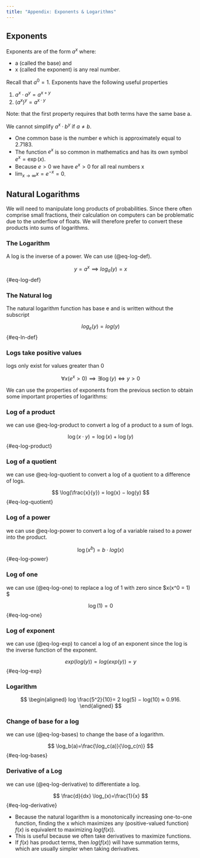 ```yaml
---
title: "Appendix: Exponents & Logarithms"
---
```


## Exponents {#sec-exponents}

Exponents are of the form $a^x$ where:

-   a (called the base) and
-   x (called the exponent) is any real number.

Recall that $a^0 = 1$. Exponents have the following useful properties

1.  $a^x· a^y = a^{x+y}$
2.  $(a^x)^y = a^{x·y}$

Note: that the first property requires that both terms have the same base a.

We cannot simplify $a^x ·b^y$ if $a \ne b$.

-   One common base is the number e which is approximately equal to 2.7183.
-   The function $e^x$ is so common in mathematics and has its own symbol $e^x = \exp(x)$.
-   Because $e > 0$ we have $e^x > 0$ for all real numbers x
-   $\lim_{x \to \infty} x = e^{−x} = 0$.

## Natural Logarithms {#sec-natural-logarithms}

We will need to manipulate long products of probabilities. Since there often comprise small fractions, their calculation on computers can be problematic due to the underflow of floats. We will therefore prefer to convert these products into sums of logarithms.

::: {#def-log-exp}
### The Logarithm

A log is the inverse of a power. We can use (@eq-log-def).

$$
y = a^x \implies log_a(y) = x
$$ {#eq-log-def}
:::

::: {#def-natural-log}
### The Natural log

The natural logarithm function has base e and is written without the subscript

$$
log_e(y) = log(y)
$$ {#eq-ln-def}
:::

::: {#thm-log-positive}
### Logs take positive values

logs only exist for values greater than 0

$$
\forall x(e^x > 0) \implies \exists \log(y) \iff {y > 0}
$$
:::

We can use the properties of exponents from the previous section to obtain some important properties of logarithms:

::: {#def-log-product}
### Log of a product

we can use @eq-log-product to convert a log of a product to a sum of logs.

$$
\log(x·y) = \log(x) + \log(y)
$$ {#eq-log-product}
:::

::: {#def-log-quotient}
### Log of a quotient

we can use @eq-log-quotient to convert a log of a quotient to a difference of logs. 

$$
\log(\frac{x}{y}) = log(x) − log(y)
$$ {#eq-log-quotient}
:::

::: {#def-log-power}
### Log of a power

we can use @eq-log-power to convert a log of a variable raised to a power into the product.

$$
    \log(x^b) = b \cdot log(x)
$$ {#eq-log-power}
:::

::: {#def-log-one}
### Log of one

we can use (@eq-log-one) to replace a log of 1 with zero since $\forall x(x^0 = 1) $

$$
    \log(1)=0
$$ {#eq-log-one}
:::

### Log of exponent

we can use (@eq-log-exp) to cancel a log of an exponent since the log is the inverse function of the exponent.

$$
exp(log(y)) = log(exp(y)) = y
$$ {#eq-log-exp}

::: {#exm-log}
### Logarithm

$$
    \begin{aligned}
    log \frac{5^2}{10}= 2 log(5) − log(10) ≈ 0.916.
    \end{aligned}
$$
:::

::: {#def-log-bases}
### Change of base for a log

we can use (@eq-log-bases) to change the base of a logarithm.

$$
    \log_b(a)=\frac{\log_c(a)}{\log_c(n)}
$$ {#eq-log-bases}
:::

::: {#def-log-derivative}
### Derivative of a Log

we can use (@eq-log-derivative) to differentiate a log.

$$
    \frac{d}{dx} \log_(x)=\frac{1}{x}
$$ {#eq-log-derivative}
:::

-   Because the natural logarithm is a monotonically increasing one-to-one function, finding the x which maximizes any (positive-valued function) $f(x)$ is equivalent to maximizing $log(f(x))$.
-   This is useful because we often take derivatives to maximize functions.
-   If $f(x)$ has product terms, then $log(f(x))$ will have summation terms, which are usually simpler when taking derivatives.
